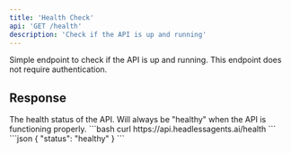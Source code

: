 ```yaml
---
title: 'Health Check'
api: 'GET /health'
description: 'Check if the API is up and running'
---
```


Simple endpoint to check if the API is up and running. This endpoint does not require authentication.

## Response

<ResponseField name="status" type="string">
  The health status of the API. Will always be "healthy" when the API is functioning properly.
</ResponseField>

<RequestExample>
```bash
curl https://api.headlessagents.ai/health
```
</RequestExample>

<ResponseExample>
```json
{
  "status": "healthy"
}
```
</ResponseExample> 